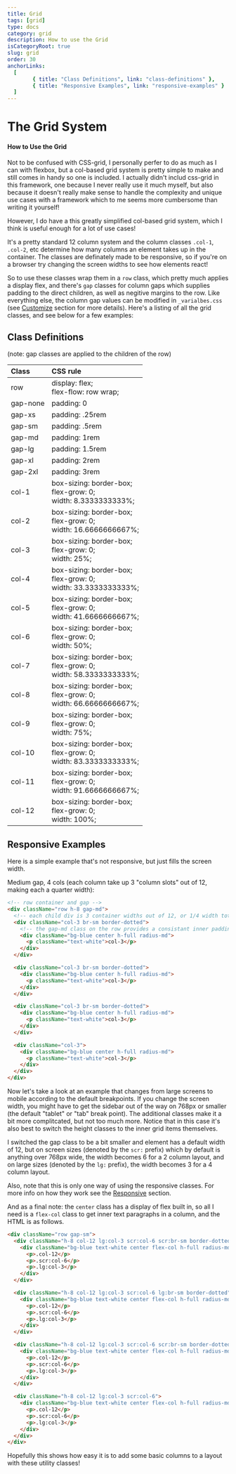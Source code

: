 ---
title: Grid
tags: [grid]
type: docs
category: grid
description: How to use the Grid
isCategoryRoot: true
slug: grid
order: 30
anchorLinks:
  [
		{ title: "Class Definitions", link: "class-definitions" },
		{ title: "Responsive Examples", link: "responsive-examples" }
  ]
---


# The Grid System

#### How to Use the Grid

Not to be confused with CSS-grid, I personally perfer to do as much as I can with flexbox, but a col-based grid system is pretty simple to make and still comes in handy so one is included. I actually didn't includ css-grid in this framework, one because I never really use it much myself, but also because it doesn't really make sense to handle the complexity and unique use cases with a framework which to me seems more cumbersome than writing it yourself!

However, I do have a this greatly simplified col-based grid system, which I think is useful enough for a lot of use cases!

It's a pretty standard 12 column system and the column classes `.col-1`, `.col-2`, etc determine how many columns an element takes up in the container. The classes are definately made to be responsive, so if you're on a browser try changing the screen widths to see how elements react!

So to use these classes wrap them in a `row` class, which pretty much applies a display flex, and there's `gap` classes for column gaps which supplies padding to the direct children, as well as negitive margins to the row. Like everything else, the column gap values can be modified in `_varialbes.css` (see [Customize](/customize/) section for more details). Here's a listing of all the grid classes, and see below for a few examples:

## Class Definitions

(note: gap classes are applied to the children of the row)

| Class    | CSS rule                                                             |
| :------- | :------------------------------------------------------------------- |
| row      | display: flex;<br/>flex-flow: row wrap;                              |
| gap-none | padding: 0                                                           |
| gap-xs   | padding: .25rem                                                      |
| gap-sm   | padding: .5rem                                                       |
| gap-md   | padding: 1rem                                                        |
| gap-lg   | padding: 1.5rem                                                      |
| gap-xl   | padding: 2rem                                                        |
| gap-2xl  | padding: 3rem                                                        |
| col-1    | box-sizing: border-box;<br/>flex-grow: 0;<br/>width: 8.3333333333%;  |
| col-2    | box-sizing: border-box;<br/>flex-grow: 0;<br/>width: 16.6666666667%; |
| col-3    | box-sizing: border-box;<br/>flex-grow: 0;<br/>width: 25%;            |
| col-4    | box-sizing: border-box;<br/>flex-grow: 0;<br/>width: 33.3333333333%; |
| col-5    | box-sizing: border-box;<br/>flex-grow: 0;<br/>width: 41.6666666667%; |
| col-6    | box-sizing: border-box;<br/>flex-grow: 0;<br/>width: 50%;            |
| col-7    | box-sizing: border-box;<br/>flex-grow: 0;<br/>width: 58.3333333333%; |
| col-8    | box-sizing: border-box;<br/>flex-grow: 0;<br/>width: 66.6666666667%; |
| col-9    | box-sizing: border-box;<br/>flex-grow: 0;<br/>width: 75%;            |
| col-10   | box-sizing: border-box;<br/>flex-grow: 0;<br/>width: 83.3333333333%; |
| col-11   | box-sizing: border-box;<br/>flex-grow: 0;<br/>width: 91.6666666667%; |
| col-12   | box-sizing: border-box;<br/>flex-grow: 0;<br/>width: 100%;           |

## Responsive Examples

Here is a simple example that's not responsive, but just fills the screen width.

Medium gap, 4 cols (each column take up 3 "column slots" out of 12, making each a quarter width):

<div className="row h-8 gap-md">
  <div className="col-3  br-sm border-dotted">
    <div className="bg-blue center h-full radius-md">
      <Paragraph className="text-white" text=".col-3" />
    </div>
  </div>
  <div className="col-3 x br-sm border-dotted">
    <div className="bg-blue center h-full radius-md">
      <Paragraph className="text-white" text=".col-3" />
    </div>
  </div>
  <div className="col-3  br-sm border-dotted">
    <div className="bg-blue center h-full radius-md">
      <Paragraph className="text-white" text=".col-3" />
    </div>
  </div>
  <div className="col-3 ">
    <div className="bg-blue center h-full radius-md">
      <Paragraph className="text-white" text=".col-3" />
    </div>
  </div>
</div>

<CodeWrapper title="Html">

```html
<!-- row container and gap -->
<div className="row h-8 gap-md">
  <!-- each child div is 3 container widths out of 12, or 1/4 width total -->
  <div className="col-3 br-sm border-dotted">
    <!-- the gap-md class on the row provides a consistant inner padding -->
    <div className="bg-blue center h-full radius-md">
      <p className="text-white">col-3</p>
    </div>
  </div>

  <div className="col-3 br-sm border-dotted">
    <div className="bg-blue center h-full radius-md">
      <p className="text-white">col-3</p>
    </div>
  </div>

  <div className="col-3 br-sm border-dotted">
    <div className="bg-blue center h-full radius-md">
      <p className="text-white">col-3</p>
    </div>
  </div>

  <div className="col-3">
    <div className="bg-blue center h-full radius-md">
      <p className="text-white">col-3</p>
    </div>
  </div>
</div>
```

</CodeWrapper>

Now let's take a look at an example that changes from large screens to mobile according to the default breakpoints. If you change the screen width, you might have to get the sidebar out of the way on 768px or smaller (the default "tablet" or "tab" break point). The additional classes make it a bit more complitcated, but not too much more. Notice that in this case it's also best to switch the height classes to the inner grid items themselves.

<div className="row gap-sm mb-xl">
  <div className="h-8 col-12 lg:col-3 scr:col-6 scr:br-sm border-dotted">
    <div className="bg-blue text-white center flex-col h-full radius-md">
      <Paragraph text="col-12" />
      <Paragraph text=".lg:col-3" />
      <Paragraph text=".scr:col-6" />
    </div>
  </div>
  <div className="h-8 col-12 lg:col-3 scr:col-6 lg:br-sm border-dotted">
    <div className="bg-blue text-white center flex-col  h-full radius-md">
      <Paragraph text="col-12" />
      <Paragraph text=".lg:col-3" />
      <Paragraph text=".scr:col-6" />
    </div>
  </div>
  <div className="h-8 col-12 lg:col-3 scr:col-6 scr:br-sm border-dotted">
    <div className="bg-blue text-white center flex-col  h-full radius-md">
      <Paragraph text="col-12" />
      <Paragraph text=".lg:col-3" />
      <Paragraph text=".scr:col-6" />
    </div>
  </div>
  <div className="h-8 col-12 lg:col-3 scr:col-6">
    <div className="bg-blue text-white center flex-col  h-full radius-md">
      <Paragraph text="col-12" />
      <Paragraph text=".lg:col-3" />
      <Paragraph text=".scr:col-6" />
    </div>
  </div>
</div>

I switched the gap class to be a bit smaller and element has a default width of 12, but on screen sizes (denoted by the `scr:` prefix) which by default is anything over 768px wide, the width becomes 6 for a 2 column layout, and on large sizes (denoted by the `lg:` prefix), the width becomes 3 for a 4 column layout.

Also, note that this is only one way of using the responsive classes. For more info on how they work see the [Responsive](/responsive-classes/) section.

And as a final note: the `center` class has a display of flex built in, so all I need is a `flex-col` class to get inner text paragraphs in a column, and the HTML is as follows.

<CodeWrapper title="Html">

```html
<div className="row gap-sm">
  <div className="h-8 col-12 lg:col-3 scr:col-6 scr:br-sm border-dotted">
    <div className="bg-blue text-white center flex-col h-full radius-md">
      <p>.col-12</p>
      <p>.scr:col-6</p>
      <p>.lg:col-3</p>
    </div>
  </div>

  <div className="h-8 col-12 lg:col-3 scr:col-6 lg:br-sm border-dotted">
    <div className="bg-blue text-white center flex-col h-full radius-md">
      <p>.col-12</p>
      <p>.scr:col-6</p>
      <p>.lg:col-3</p>
    </div>
  </div>

  <div className="h-8 col-12 lg:col-3 scr:col-6 scr:br-sm border-dotted">
    <div className="bg-blue text-white center flex-col h-full radius-md">
      <p>.col-12</p>
      <p>.scr:col-6</p>
      <p>.lg:col-3</p>
    </div>
  </div>

  <div className="h-8 col-12 lg:col-3 scr:col-6">
    <div className="bg-blue text-white center flex-col h-full radius-md">
      <p>.col-12</p>
      <p>.scr:col-6</p>
      <p>.lg:col-3</p>
    </div>
  </div>
</div>
```

</CodeWrapper>

Hopefully this shows how easy it is to add some basic columns to a layout with these utility classes!

